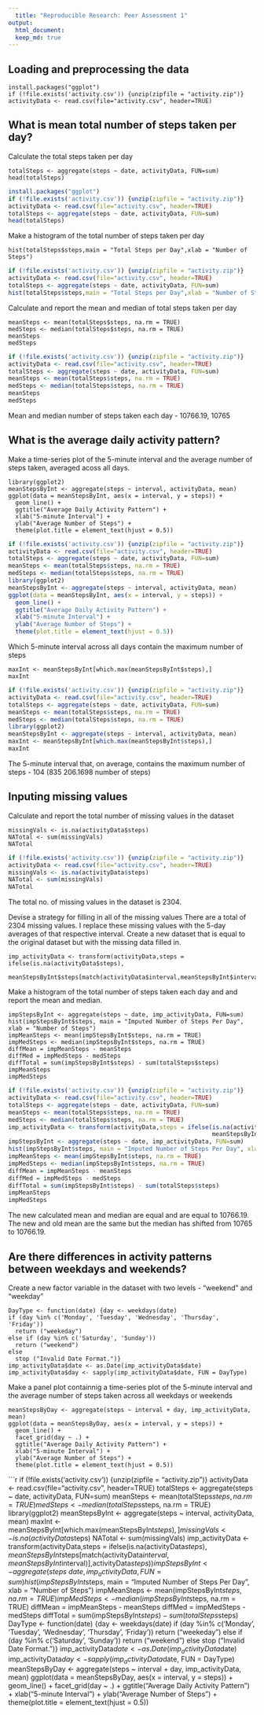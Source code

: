 ---
  title: "Reproducible Research: Peer Assessment 1"
output: 
  html_document:
  keep_md: true
---
  
  
## Loading and preprocessing the data

``` 
install.packages("ggplot")
if (!file.exists('activity.csv')) {unzip(zipfile = "activity.zip")}
activityData <- read.csv(file="activity.csv", header=TRUE)
```

## What is mean total number of steps taken per day?

Calculate the total steps taken per day

```
totalSteps <- aggregate(steps ~ date, activityData, FUN=sum)
head(totalSteps)
```

```{r echo = FALSE}
install.packages("ggplot")
if (!file.exists('activity.csv')) {unzip(zipfile = "activity.zip")}
activityData <- read.csv(file="activity.csv", header=TRUE)
totalSteps <- aggregate(steps ~ date, activityData, FUN=sum)
head(totalSteps)
```

Make a histogram of the total number of steps taken per day

```
hist(totalSteps$steps,main = "Total Steps per Day",xlab = "Number of Steps")
```

```{r echo = FALSE}
if (!file.exists('activity.csv')) {unzip(zipfile = "activity.zip")}
activityData <- read.csv(file="activity.csv", header=TRUE)
totalSteps <- aggregate(steps ~ date, activityData, FUN=sum)
hist(totalSteps$steps,main = "Total Steps per Day",xlab = "Number of Steps")
```

Calculate and report the mean and median of total steps taken per day

```
meanSteps <- mean(totalSteps$steps, na.rm = TRUE)
medSteps <- median(totalSteps$steps, na.rm = TRUE)
meanSteps
medSteps
```

```{r echo = FALSE}
if (!file.exists('activity.csv')) {unzip(zipfile = "activity.zip")}
activityData <- read.csv(file="activity.csv", header=TRUE)
totalSteps <- aggregate(steps ~ date, activityData, FUN=sum)
meanSteps <- mean(totalSteps$steps, na.rm = TRUE)
medSteps <- median(totalSteps$steps, na.rm = TRUE)
meanSteps
medSteps
```

Mean and median number of steps taken each day - 10766.19, 10765


## What is the average daily activity pattern?

Make a time-series plot of the 5-minute interval and the average number of steps taken, averaged acoss all days.

```
library(ggplot2)
meanStepsByInt <- aggregate(steps ~ interval, activityData, mean)
ggplot(data = meanStepsByInt, aes(x = interval, y = steps)) +
  geom_line() +
  ggtitle("Average Daily Activity Pattern") +
  xlab("5-minute Interval") +
  ylab("Average Number of Steps") +
  theme(plot.title = element_text(hjust = 0.5))
```

```{r echo = FALSE}
if (!file.exists('activity.csv')) {unzip(zipfile = "activity.zip")}
activityData <- read.csv(file="activity.csv", header=TRUE)
totalSteps <- aggregate(steps ~ date, activityData, FUN=sum)
meanSteps <- mean(totalSteps$steps, na.rm = TRUE)
medSteps <- median(totalSteps$steps, na.rm = TRUE)
library(ggplot2)
meanStepsByInt <- aggregate(steps ~ interval, activityData, mean)
ggplot(data = meanStepsByInt, aes(x = interval, y = steps)) +
  geom_line() +
  ggtitle("Average Daily Activity Pattern") +
  xlab("5-minute Interval") +
  ylab("Average Number of Steps") +
  theme(plot.title = element_text(hjust = 0.5))
```

Which 5-minute interval across all days contain the maximum number of steps

```
maxInt <- meanStepsByInt[which.max(meanStepsByInt$steps),]
maxInt
```

```{r echo = FALSE}
if (!file.exists('activity.csv')) {unzip(zipfile = "activity.zip")}
activityData <- read.csv(file="activity.csv", header=TRUE)
totalSteps <- aggregate(steps ~ date, activityData, FUN=sum)
meanSteps <- mean(totalSteps$steps, na.rm = TRUE)
medSteps <- median(totalSteps$steps, na.rm = TRUE)
library(ggplot2)
meanStepsByInt <- aggregate(steps ~ interval, activityData, mean)
maxInt <- meanStepsByInt[which.max(meanStepsByInt$steps),]
maxInt
```

The 5-minute interval that, on average, contains the maximum number of steps - 104 (835 206.1698 number of steps)


## Inputing missing values

Calculate and report the total number of missing values in the dataset

```
missingVals <- is.na(activityData$steps)
NATotal <- sum(missingVals)
NATotal
```

```{r echo = FALSE}
if (!file.exists('activity.csv')) {unzip(zipfile = "activity.zip")}
activityData <- read.csv(file="activity.csv", header=TRUE)
missingVals <- is.na(activityData$steps)
NATotal <- sum(missingVals)
NATotal
```

The total no. of missing values in the dataset is 2304.

Devise a strategy for filling in all of the missing values
There are a total of 2304 missing values. I replace these missing values with the 5-day averages of that respective interval.
Create a new dataset that is equal to the original dataset but with the missing data filled in.

```
imp_activityData <- transform(activityData,steps = ifelse(is.na(activityData$steps),
                                                        meanStepsByInt$steps[match(activityData$interval,meanStepsByInt$interval)],activityData$steps))
```

Make a histogram of the total number of steps taken each day and and report the mean and median.

```
impStepsByInt <- aggregate(steps ~ date, imp_activityData, FUN=sum)
hist(impStepsByInt$steps, main = "Imputed Number of Steps Per Day", xlab = "Number of Steps")
impMeanSteps <- mean(impStepsByInt$steps, na.rm = TRUE)
impMedSteps <- median(impStepsByInt$steps, na.rm = TRUE)
diffMean = impMeanSteps - meanSteps
diffMed = impMedSteps - medSteps
diffTotal = sum(impStepsByInt$steps) - sum(totalSteps$steps)
impMeanSteps
impMedSteps
```

```{r echo = FALSE}
if (!file.exists('activity.csv')) {unzip(zipfile = "activity.zip")}
activityData <- read.csv(file="activity.csv", header=TRUE)
totalSteps <- aggregate(steps ~ date, activityData, FUN=sum)
meanSteps <- mean(totalSteps$steps, na.rm = TRUE)
medSteps <- median(totalSteps$steps, na.rm = TRUE)
imp_activityData <- transform(activityData,steps = ifelse(is.na(activityData$steps),
                                                          meanStepsByInt$steps[match(activityData$interval,meanStepsByInt$interval)],activityData$steps))
impStepsByInt <- aggregate(steps ~ date, imp_activityData, FUN=sum)
hist(impStepsByInt$steps, main = "Imputed Number of Steps Per Day", xlab = "Number of Steps")
impMeanSteps <- mean(impStepsByInt$steps, na.rm = TRUE)
impMedSteps <- median(impStepsByInt$steps, na.rm = TRUE)
diffMean = impMeanSteps - meanSteps
diffMed = impMedSteps - medSteps
diffTotal = sum(impStepsByInt$steps) - sum(totalSteps$steps)
impMeanSteps
impMedSteps
```


The new calculated mean and median are equal and are equal to 10766.19. The new and old mean are the same but the median has shifted from 10765 to 10766.19.

## Are there differences in activity patterns between weekdays and weekends?

Create a new factor variable in the dataset with two levels - "weekend" and "weekday"

```
DayType <- function(date) {day <- weekdays(date)
if (day %in% c('Monday', 'Tuesday', 'Wednesday', 'Thursday', 'Friday'))
  return ("weekeday")
else if (day %in% c('Saturday', 'Sunday'))
  return ("weekend")
else
  stop ("Invalid Date Format.")}
imp_activityData$date <- as.Date(imp_activityData$date)
imp_activityData$day <- sapply(imp_activityData$date, FUN = DayType)
```

Make a panel plot containnig a time-series plot of the 5-minute interval and the average number of steps taken across all weekdays or weekends

```
meanStepsByDay <- aggregate(steps ~ interval + day, imp_activityData, mean)
ggplot(data = meanStepsByDay, aes(x = interval, y = steps)) + 
  geom_line() +
  facet_grid(day ~ .) +
  ggtitle("Average Daily Activity Pattern") +
  xlab("5-minute Interval") +
  ylab("Average Number of Steps") +
  theme(plot.title = element_text(hjust = 0.5))
```

```{r echo = FALSE}
if (!file.exists('activity.csv')) {unzip(zipfile = "activity.zip")}
activityData <- read.csv(file="activity.csv", header=TRUE)
totalSteps <- aggregate(steps ~ date, activityData, FUN=sum)
meanSteps <- mean(totalSteps$steps, na.rm = TRUE)
medSteps <- median(totalSteps$steps, na.rm = TRUE)
library(ggplot2)
meanStepsByInt <- aggregate(steps ~ interval, activityData, mean)
maxInt <- meanStepsByInt[which.max(meanStepsByInt$steps),]
missingVals <- is.na(activityData$steps)
NATotal <- sum(missingVals)
imp_activityData <- transform(activityData,steps = ifelse(is.na(activityData$steps),
                                                          meanStepsByInt$steps[match(activityData$interval,meanStepsByInt$interval)],activityData$steps))
impStepsByInt <- aggregate(steps ~ date, imp_activityData, FUN=sum)
hist(impStepsByInt$steps, main = "Imputed Number of Steps Per Day", xlab = "Number of Steps")
impMeanSteps <- mean(impStepsByInt$steps, na.rm = TRUE)
impMedSteps <- median(impStepsByInt$steps, na.rm = TRUE)
diffMean = impMeanSteps - meanSteps
diffMed = impMedSteps - medSteps
diffTotal = sum(impStepsByInt$steps) - sum(totalSteps$steps)
DayType <- function(date) {day <- weekdays(date)
if (day %in% c('Monday', 'Tuesday', 'Wednesday', 'Thursday', 'Friday'))
  return ("weekeday")
else if (day %in% c('Saturday', 'Sunday'))
  return ("weekend")
else
  stop ("Invalid Date Format.")}
imp_activityData$date <- as.Date(imp_activityData$date)
imp_activityData$day <- sapply(imp_activityData$date, FUN = DayType)
meanStepsByDay <- aggregate(steps ~ interval + day, imp_activityData, mean)
ggplot(data = meanStepsByDay, aes(x = interval, y = steps)) + 
  geom_line() +
  facet_grid(day ~ .) +
  ggtitle("Average Daily Activity Pattern") +
  xlab("5-minute Interval") +
  ylab("Average Number of Steps") +
  theme(plot.title = element_text(hjust = 0.5))